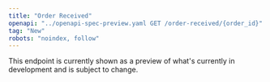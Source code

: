 ```yaml
---
title: "Order Received"
openapi: "../openapi-spec-preview.yaml GET /order-received/{order_id}"
tag: "New"
robots: "noindex, follow"
---
```


<Warning>
    This endpoint is currently shown as a preview of what's currently in development and is subject to change.
</Warning>
